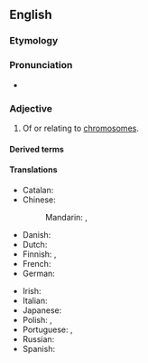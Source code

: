 ==English==

===Etymology===
{{suffix|en|chromosome|al}}

===Pronunciation===
* {{rhymes|en|əʊməl}}

===Adjective===
{{en-adj|-}}

# Of or relating to [[chromosome]]s.

====Derived terms====
{{der3|en
|achromosomal
|chromosomal localization
|chromosomally
|epichromosomal
|exochromosomal
|extrachromosomal
|heterochromosomal
|interchromosomal
|intrachromosomal
|isochromosomal
|macrochromosomal
|microchromosomal
|minichromosomal
|monochromosomal
|multichromosomal
|nonchromosomal
|perichromosomal
|pseudochromosomal
|subchromosomal
|transchromosomal
|unichromosomal}}

====Translations====
{{trans-top|of, or relating to chromosomes}}
* Catalan: {{t|ca|cromosòmic}}
* Chinese:
*: Mandarin: {{t+|cmn|染色體|alt=染色體的|sc=Hani}}, {{t+|cmn|染色体|tr=rǎncètǐ de|alt=染色体的|sc=Hani}}
* Danish: {{t|da|kromosomal}}
* Dutch: {{t+|nl|chromosomaal}}
* Finnish: {{t|fi|kromosomaalinen}}, {{t+|fi|kromosomi|alt=kromosomi-}}
* French: {{t+|fr|chromosomique}}
* German: {{t|de|chromosomal}}
{{trans-mid}}
* Irish: {{t|ga|crómasómach}}
* Italian: {{t+|it|cromosomico}}
* Japanese: {{t+|ja|染色体|tr=せんしょくたいの, senshokutai no|alt=染色体の|sc=Jpan}}
* Polish: {{t+|pl|chromosomowy}}, {{t|pl|chromosomalny}}
* Portuguese: {{t|pt|cromossomático}}, {{t|pt|cromossómico}}
* Russian: {{t+|ru|хромосо́мный}}
* Spanish: {{t+|es|cromosómico}}
{{trans-bottom}}